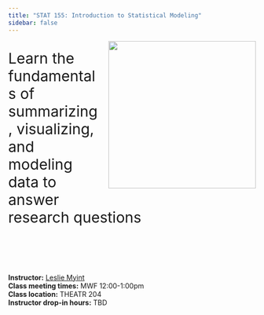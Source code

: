 ```yaml
---
title: "STAT 155: Introduction to Statistical Modeling"
sidebar: false
---
```


<img src="images/stat155_hex.png" width=300 style="float: right; padding-left: 20px; padding-bottom: 20px;">

<br>
<div style="font-size: 30px;">Learn the fundamentals of summarizing, visualizing, and modeling data to answer research questions</div>

<br><br><br><br>

**Instructor:** [Leslie Myint](https://www.lesliemyint.org) <br>
**Class meeting times:** MWF 12:00-1:00pm <br>
**Class location:** THEATR 204 <br>
**Instructor drop-in hours:** TBD
